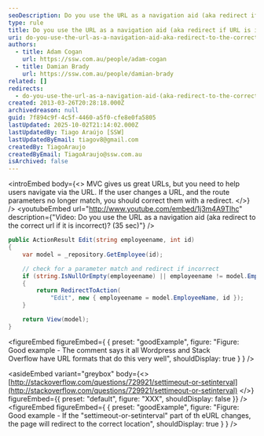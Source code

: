 ```yaml
---
seoDescription: Do you use the URL as a navigation aid (aka redirect if URL is incorrect)?
type: rule
title: Do you use the URL as a navigation aid (aka redirect if URL is incorrect)?
uri: do-you-use-the-url-as-a-navigation-aid-aka-redirect-to-the-correct-url-if-it-is-incorrect
authors:
  - title: Adam Cogan
    url: https://ssw.com.au/people/adam-cogan
  - title: Damian Brady
    url: https://ssw.com.au/people/damian-brady
related: []
redirects:
  - do-you-use-the-url-as-a-navigation-aid-(aka-redirect-to-the-correct-url-if-it-is-incorrect)
created: 2013-03-26T20:28:18.000Z
archivedreason: null
guid: 7f894c9f-4c5f-4460-a5f0-cfe8e0fa5805
lastUpdated: 2025-10-02T21:14:02.000Z
lastUpdatedBy: Tiago Araújo [SSW]
lastUpdatedByEmail: tiagov8@gmail.com
createdBy: TiagoAraujo
createdByEmail: TiagoAraujo@ssw.com.au
isArchived: false
---
```


<introEmbed
  body={<>
MVC gives us great URLs, but you need to help users navigate via the URL. If the user changes a URL, and the route parameters no longer match, you should correct them with a redirect.
  </>}
/>
<youtubeEmbed url="http://www.youtube.com/embed/1j3m4A9Tlhc" description={"Video: Do you use the URL as a navigation aid (aka redirect to the correct url if it is incorrect)? (35 sec)"} />

```cs
public ActionResult Edit(string employeename, int id)
{
    var model = _repository.GetEmployee(id);

    // check for a parameter match and redirect if incorrect
    if (string.IsNullOrEmpty(employeename) || employeename != model.EmployeeName)
    {
        return RedirectToAction(
            "Edit", new { employeename = model.EmployeeName, id });
    }

    return View(model);
}
```
<figureEmbed figureEmbed={ {
  preset: "goodExample",
  figure: "Figure: Good example - The comment says it all Wordpress and Stack Overflow have URL formats that do this very well",
  shouldDisplay: true
} } />


<asideEmbed
  variant="greybox"
  body={<>
    [http://stackoverflow.com/questions/729921/settimeout-or-setinterval](http://stackoverflow.com/questions/729921/settimeout-or-setinterval)
  </>}
  figureEmbed={{
    preset: "default",
    figure: "XXX",
    shouldDisplay: false
  }}
/>
<figureEmbed figureEmbed={ {
  preset: "goodExample",
  figure: "Figure: Good example - If the \"settimeout-or-setinterval\" part of th eURL changes, the page will redirect to the correct location",
  shouldDisplay: true
} } />
